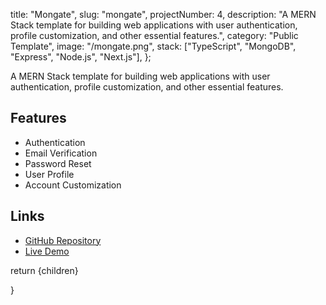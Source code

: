   title: "Mongate",
  slug: "mongate",
  projectNumber: 4,
  description:
    "A MERN Stack template for building web applications with user authentication, profile customization, and other essential features.",
  category: "Public Template",
  image: "/mongate.png",
  stack: ["TypeScript", "MongoDB", "Express", "Node.js", "Next.js"],
};


A MERN Stack template for building web applications with user authentication, profile customization, and other essential features.

## Features

- Authentication
- Email Verification
- Password Reset
- User Profile
- Account Customization

## Links

- [GitHub Repository](https://github.com/colinguinane1/mongate-front-end)
- [Live Demo](https://mongate.vercel.app)

return <MdxLayout>{children}</MdxLayout>

}




